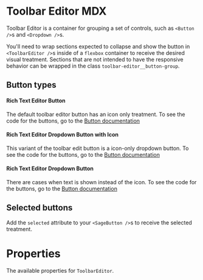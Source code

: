 

<Meta
  title="Sage/ToolbarEditor"
  component={ToolbarEditor}
/>

# Toolbar Editor MDX
<Canvas>
  <Story story={Stories.Default} />
</Canvas>

Toolbar Editor is a container for grouping a set of controls, such as `<Button />`s and `<Dropdown />`s.

You'll need to wrap sections expected to collapse and show the button in `<ToolbarEditor />`s inside of a `flexbox` container to receive the desired visual treatment.
Sections that are not intended to have the responsive behavior can be wrapped in the class `toolbar-editor__button-group`.


## Button types
#### Rich Text Editor Button
The default toolbar editor button has an icon only treatment. To see the code for the buttons, go to the [Button documentation](?path=/docs/sage-button--rich-text-editor)

<Story id="sage-button--rich-text-editor" />

#### Rich Text Editor Dropdown Button with Icon
This variant of the toolbar edit button is a icon-only dropdown button. To see the code for the buttons, go to the [Button documentation](?path=/docs/sage-button--rich-text-editor)

<Story id="sage-button--rich-text-editor-icon-and-arrow" />

#### Rich Text Editor Dropdown Button
There are cases when text is shown instead of the icon. To see the code for the buttons, go to the [Button documentation](?path=/docs/sage-dropdown--rich-text-editor-icon-only)

<Story id="sage-button--rich-text-editor-words-and-arrow" />

## Selected buttons
Add the `selected` attribute to your `<SageButton />`s to receive the selected treatment.

# Properties
The available properties for `ToolbarEditor`.

<ArgsTable of={ToolbarEditor} />
